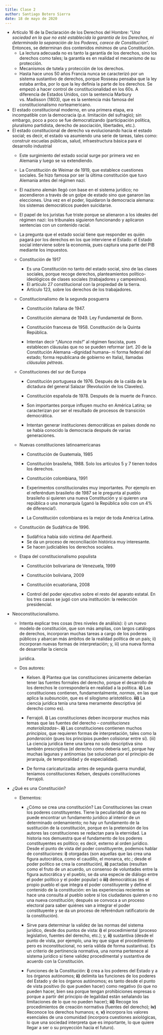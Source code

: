 ```yaml
---
title: Clase 2
author: Santiago Botero Sierra
date: 18 de mayo de 2020
---
```


+ Artículo 16 de la Declaración de los Derechos del Hombre: "*Una sociedad en la
    que no esté establecida la garantía de los Derechos, ni determinada la
    separación de los Poderes, carece de Constitución*". Entonces, se determinan
    dos contenidos *mínimos* de una Constitución.
    - La lectura adecuada no es tanto la garantía de los derechos, sino los
          derechos como tales; la garantía es en realidad el mecanismo de su
          protección.
    - Mecanismos de tutela y protección de los derechos.
    - Hasta hace unos 50 años Francia nunca se caracterizó por un sistema
        sustantivo de derechos, porque Rosseau pensaba que la ley estaba arriba,
        por lo que la ley definía la parte de los derechos. Se empezó a hacer
        control de constitucionalidad en los 60s. A diferencia de Estados
        Unidos, con la sentencia Marbury vs. Madisson (1803), que es la
        sentencia más famosa del constitucionalismo norteamericano.
+ El estado constitucional moderno, en una primera etapa, era incompatible con
    la democracia (p.e. limitación del sufragio); sin embargo, poco a poco se
    fue democratizando (participación política, pluralismo partidista, derecho
    de asociación, libertades, etc.).
+ El estado constitucional de derecho va evolucionando hacia el estado social;
    es decir, el estado va asumiendo una serie de tareas, tales como: construir
    escuelas públicas, salud, infraestructura básica para el desarrollo industrial
    - Este surgimiento del estado social surge por primera vez en Alemania y
        luego se va extendiendo.
    - La Constitución de Weimar de 1919, que establece cuestiones sociales. Se
        hizo famosa por ser la última constitución que tuvo Alemania antes del
        régimen nazi.
    - El nazismo alemán llegó con base en el sistema jurídico; no ascendieron
        a través de un golpe de estado sino que ganaron las elecciones. Una vez
        en el poder, liquidaron la democracia alemana: los sistemas democráticos
        pueden suicidarse.
    - El papel de los juristas fue triste porque se alienaron a los ideales del
        régimen nazi: los tribunales siguieron funcionando y aplicaron
        sentencias con un contenido racial.
    - La pregunta que el estado social tiene que responder es quién pagará por
        los derechos en los que interviene el Estado: el Estado social
        interviene sobre la economía, pues captura una parte del PIB mediante
        los impuestos.
    - Constitución de 1917

        * Es una Constitución no tanto del estado social, sino de las clases
            sociales, porque recoge derechos, planteamientos político-ideológicos de
            clases sociales (trabajadores y campesinos).
        * El artículo 27 constitucional con la propiedad de la tierra.
        * Artículo 123, sobre los derechos de los trabajadores.

    - Constitucionalismo de la segunda posguerra

        * Constitución italiana de 1947.
        * Constitución alemana de 1949. Ley Fundamental de Bonn.
        * Constitución francesa de 1958. Constitución de la Quinta República.

        * Intentan decir "*¡Nunca más!*" al régimen fascista, pues establecen
            cláusulas que no se pueden reformar (art. 20 de la Constitución
            Alemana --dignidad humana-- ni forma federal del estado; forma
            republicana de gobierno en Italia), llamadas *cláusulas pétreas*.

    - Constituciones del sur de Europa

        * Constitución portuguesa de 1976. Después de la caída de la dictadura
            del general Salazar (Revolución de los Claveles).
        * Constitución española de 1978. Después de la muerte de Franco.

        * Son importantes porque influyen mucho en América Latina; se
            caracterizan por ser el resultado de procesos de transición
            democrática.
        * Intentan generar instituciones democráticas en países donde no se
            había conocido la democracia después de varias generaciones.

    - Nuevas constituciones latinoamericanas

        * Constitución de Guatemala, 1985
        * Constitución brasileña, 1988. Solo los artículos 5 y 7 tienen todos
            los derechos.
        * Constitución colombiana, 1991

        * Experimentos constitucionales muy importantes. Por ejemplo en el
            referéndum brasileño de 1987 se le pregunta al pueblo brasileño si
            quieren una nueva Constitución y si quieren una república o una
            monarquía (¡ganó la República sólo con un 4% de diferencia!).
        * La Constitución colombiana es la mejor de toda América Latina.

    - Constitución de Sudáfrica de 1996.

        * Sudáfrica había sido víctima del Apartheid.
        * Se da un proceso de reconciliación histórica muy interesante.
        * Se hacen judiciables los derechos sociales.

    - Etapa del constitucionalismo populista

        * Constitución bolivariana de Venezuela, 1999
        * Constitución boliviana, 2009
        * Constitución ecuatoriana, 2008

        * Control del poder ejecutivo sobre el resto del aparato estatal. En los
            tres casos se jugó con una institución: la reelección presidencial.

+ Neoconstitucionalismo.
    - Intenta explicar tres cosas (tres niveles de análisis): i) un nuevo modelo
        de constitución, que son más amplias, con largos catálogos de derechos,
        incorporan muchas tareas a cargo de los poderes públicos y abarcan más
        ámbitos de la realidad política de un país; ii) incorporan nuevas formas
        de interpretación; y, iii) una nueva forma de desarrollar la ciencia

        jurídica.
    - Dos autores:

        * Kelsen. **i)** Plantea que las constituciones únicamente deberían
            tener las  fuentes formales del  derecho, porque el desarrollo de
            los derechos le correspondería en  realidad a la política. **ii)**
            Las constituciones contienen, fundamentalmente, *normas*, en las que
            aplica la *subsunción*, que es el silogismo aristotélico. **iii)**
            La ciencia jurídica tenía una tarea meramente descriptiva (el
            derecho como es).

        * Ferrajoli. **i)** Las constituciones deben incorporar muchos más temas
            que las fuentes del derecho -- *constituciones materializadas*--.
            **ii)** Las constituciones contienen muchos  *principios*, que
            requieren formas de interpretación, tales como la *ponderación*
            (pues los principios  pueden colisionar entre sí). (iii) La ciencia
            jurídica tiene una tarea no solo descriptiva sino también
            prescriptiva (el derecho como  debería ser), porque hay muchas
            lagunas y antinomias (se solucionan por el principio de jerarquía,
            de temporalidad y de especialidad).

        * De forma caricaturizada: antes de segunda guerra mundial, teníamos
            constituciones Kelsen, después constituciones Ferrajoli.

+ ¿Qué es una Constitución?
    - Elementos:

        * ¿Cómo se crea una constitución? Las Constituciones las crean los
            poderes constituyentes. Tiene la peculiaridad de que no puede
            encontrar un fundamento jurídico al interior de un determinado
            ordenamiento; no hay un fundamento de la sustitución de la
            constitución, porque en la pretensión de los autores las
            constituciones se redactan para la eternidad. La historia nos
            demuestra que el fundamento de los poderes constituyentes es
            político; es decir, externo al orden jurídico. Desde el punto de
            vista del poder constituyente, podemos hablar de constituciones:
            **i)** otorgadas (son aquellas que las crea una figura autocrática,
            como el caudillo, el monarca, etc.; desde el poder político se crea
            la constitución), **ii)** pactadas (resultan como el fruto de un
            acuerdo, un consenso de voluntades entre la figura autocrática y el
            pueblo, se da una especie de diálogo entre el poder político y el
            poder popular) o **iii)** democráticas (es el propio pueblo el que
            integra el poder constituyente y define el contenido de la
            constitución: en las experiencias recientes se hace una consulta al
            pueblo sobre si los ciudadanos quieren o no una nueva constitución;
            después se convoca a un proceso electoral para saber quiénes van a
            integrar el poder constituyente y se da un proceso de referéndum
            ratificatorio de la constitución).

        * Sirve para determinar la validez de las normas del sistema jurídico,
            desde dos puntos de vista: **i)** el procedimiental (proceso
            legislativo, fuentes del derecho, etc.); y, **ii)** sustantiva
            (desde el punto de vista, por ejemplo, una ley que sigue el
            procedimiento pero es inconstitucional, no sería válida de forma
            sustantiva). Es un criterio de pertinencia normativa, una norma
            pertenece al sistema jurídico si tiene validez procedimental y
            sustantiva de acuerdo con la Constitución.

        * Funciones de la Constitución: **i)** crea a los poderes del Estado y a
            los órganos autónomos; **ii)** delimita las funciones de los poderes
            del Estado y de los órganos  autónomos; es tanto desde el punto de
            vista positivo (lo que pueden hacer) como negativo (lo que no pueden
            hacer, bien sea porque tengan prohibiciones expresas o porque a
            partir del principio de legalidad están señalando las limitaciones
            de lo que no pueden hacer); **iii)** Recoge los procedimientos de
            creación normativa (fuentes del derecho); **iv)** Reconoce los
            derechos humanos; e, **v)** incorpora los valores esenciales de una
            comunidad (incorpora cuestiones axiológicas, lo que una sociedad
            interpreta que es importante, lo que quiere llegar a ser o su
            proyección hacia el futuro).
